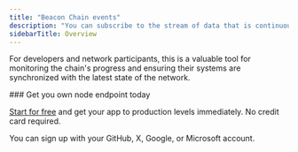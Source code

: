 ---
title: "Beacon Chain events"
description: "You can subscribe to the stream of data that is continuously updated with each new head event, providing the latest information about the most recent blocks on the Beacon Chain:"
sidebarTitle: Overview
---

<CardGroup>
<Card title="Subscribe to events" href="/reference/ethereum_beacon_chain_api/events/subscribe_to_events" icon="angle-right" iconType="solid" horizontal />
</CardGroup>

For developers and network participants, this is a valuable tool for monitoring the chain's progress and ensuring their systems are synchronized with the latest state of the network.

<Check>
  ### Get you own node endpoint today

  [Start for free](https://console.chainstack.com/) and get your app to production levels immediately. No credit card required.

  You can sign up with your GitHub, X, Google, or Microsoft account.
</Check>

